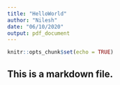 ```yaml
---
title: "HelloWorld"
author: "Nilesh"
date: "06/10/2020"
output: pdf_document
---
```


```r
knitr::opts_chunk$set(echo = TRUE)
```

## This is a markdown file.